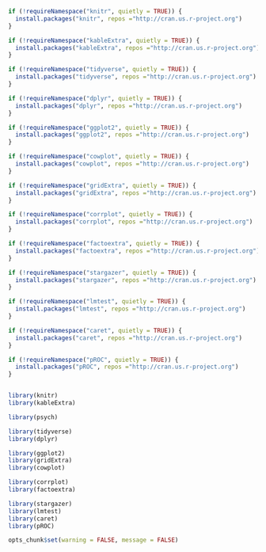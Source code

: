 
```r
if (!requireNamespace("knitr", quietly = TRUE)) {
  install.packages("knitr", repos ="http://cran.us.r-project.org")
}

if (!requireNamespace("kableExtra", quietly = TRUE)) {
  install.packages("kableExtra", repos ="http://cran.us.r-project.org")
}

if (!requireNamespace("tidyverse", quietly = TRUE)) {
  install.packages("tidyverse", repos ="http://cran.us.r-project.org")
}

if (!requireNamespace("dplyr", quietly = TRUE)) {
  install.packages("dplyr", repos ="http://cran.us.r-project.org")
}

if (!requireNamespace("ggplot2", quietly = TRUE)) {
  install.packages("ggplot2", repos ="http://cran.us.r-project.org")
}

if (!requireNamespace("cowplot", quietly = TRUE)) {
  install.packages("cowplot", repos ="http://cran.us.r-project.org")
}

if (!requireNamespace("gridExtra", quietly = TRUE)) {
  install.packages("gridExtra", repos ="http://cran.us.r-project.org")
}

if (!requireNamespace("corrplot", quietly = TRUE)) {
  install.packages("corrplot", repos ="http://cran.us.r-project.org")
}

if (!requireNamespace("factoextra", quietly = TRUE)) {
  install.packages("factoextra", repos ="http://cran.us.r-project.org")
}

if (!requireNamespace("stargazer", quietly = TRUE)) {
  install.packages("stargazer", repos ="http://cran.us.r-project.org")
}

if (!requireNamespace("lmtest", quietly = TRUE)) {
  install.packages("lmtest", repos ="http://cran.us.r-project.org")
}

if (!requireNamespace("caret", quietly = TRUE)) {
  install.packages("caret", repos ="http://cran.us.r-project.org")
}

if (!requireNamespace("pROC", quietly = TRUE)) {
  install.packages("pROC", repos ="http://cran.us.r-project.org")
}


library(knitr)
library(kableExtra)

library(psych)

library(tidyverse)
library(dplyr)

library(ggplot2)
library(gridExtra)
library(cowplot)

library(corrplot)
library(factoextra)

library(stargazer)
library(lmtest)
library(caret)
library(pROC)
```

```r
opts_chunk$set(warning = FALSE, message = FALSE) 
```

